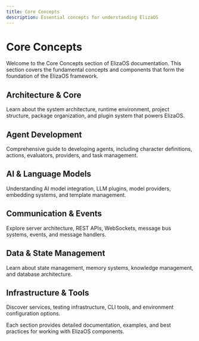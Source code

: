 ```yaml
---
title: Core Concepts
description: Essential concepts for understanding ElizaOS
---
```


# Core Concepts

Welcome to the Core Concepts section of ElizaOS documentation. This section covers the fundamental concepts and components that form the foundation of the ElizaOS framework.

## Architecture & Core

Learn about the system architecture, runtime environment, project structure, package organization, and plugin system that powers ElizaOS.

## Agent Development

Comprehensive guide to developing agents, including character definitions, actions, evaluators, providers, and task management.

## AI & Language Models

Understanding AI model integration, LLM plugins, model providers, embedding systems, and template management.

## Communication & Events

Explore server architecture, REST APIs, WebSockets, message bus systems, events, and message handlers.

## Data & State Management

Learn about state management, memory systems, knowledge management, and database architecture.

## Infrastructure & Tools

Discover services, testing infrastructure, CLI tools, and environment configuration options.

Each section provides detailed documentation, examples, and best practices for working with ElizaOS components.